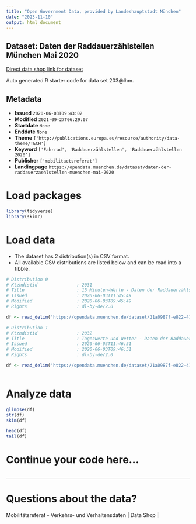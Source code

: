 ```yaml
---
title: "Open Government Data, provided by Landeshauptstadt München"
date: "2023-11-10"
output: html_document
---
```


## Dataset: Daten der Raddauerzählstellen München Mai 2020

[Direct data shop link for dataset](https://opendata.muenchen.de/dataset/daten-der-raddauerzaehlstellen-muenchen-mai-2020)

Auto generated R starter code for data set 203@lhm.

## Metadata

- **Issued** `2020-06-03T09:43:02`
- **Modified** `2021-09-27T06:29:07`
- **Startdate** `None`
- **Enddate** `None`
- **Theme** `['http://publications.europa.eu/resource/authority/data-theme/TECH']`
- **Keyword** `['Fahrrad', 'Raddauerzählstellen', 'Raddauerzählstellen 2020']`
- **Publisher** `['mobilitaetsreferat']`
- **Landingpage** `https://opendata.muenchen.de/dataset/daten-der-raddauerzaehlstellen-muenchen-mai-2020`


# Load packages

```r

library(tidyverse)
library(skimr)

```

# Load data

-   The dataset has 2 distribution(s) in CSV format.
-   All available CSV distributions are listed below and can be read into a tibble.

```r

# Distribution 0
# Ktzhdistid               : 2031
# Title                    : 15 Minuten-Werte - Daten der Raddauerzählstellen München Mai 2020
# Issued                   : 2020-06-03T11:45:49
# Modified                 : 2020-06-03T09:45:49
# Rights                   : dl-by-de/2.0

df <- read_delim('https://opendata.muenchen.de/dataset/21a0987f-e822-413d-95d2-17f9c513c305/resource/57c8b8c0-4f1f-494b-8e35-e89800eea19e/download/rad20200515min.csv')

# Distribution 1
# Ktzhdistid               : 2032
# Title                    : Tageswerte und Wetter - Daten der Raddauerzählstellen München Mai 2020
# Issued                   : 2020-06-03T11:46:51
# Modified                 : 2020-06-03T09:46:51
# Rights                   : dl-by-de/2.0

df <- read_delim('https://opendata.muenchen.de/dataset/21a0987f-e822-413d-95d2-17f9c513c305/resource/1c67f607-b14d-4f1d-a0d0-003dcb60f7a1/download/rad202005tage.csv')



```

# Analyze data

```r

glimpse(df)
str(df)
skim(df)

head(df)
tail(df)

```

# Continue your code here...

```r

```

------------------------------------------------------------------------

# Questions about the data?

Mobilitätsreferat - Verkehrs- und Verhaltensdaten | Data Shop | 
